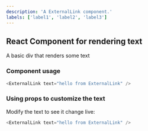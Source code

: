 ```yaml
---
description: 'A ExternalLink component.'
labels: ['label1', 'label2', 'label3']
---
```



## React Component for rendering text

A basic div that renders some text

### Component usage

```js
<ExternalLink text="hello from ExternalLink" />
```

### Using props to customize the text

Modify the text to see it change live:

```js live
<ExternalLink text="hello from ExternalLink" />
```

